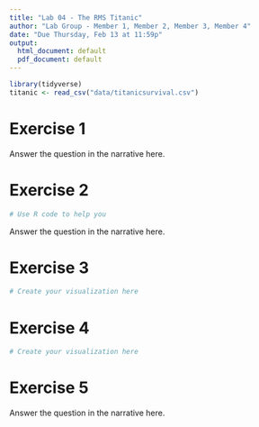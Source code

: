 ---
title: "Lab 04 - The RMS Titanic"
author: "Lab Group - Member 1, Member 2, Member 3, Member 4"
date: "Due Thursday, Feb 13 at 11:59p"
output:
  html_document: default
  pdf_document: default
---


```{r load-data-and-packages, warning=FALSE, message=FALSE}
library(tidyverse)
titanic <- read_csv("data/titanicsurvival.csv")
```

# Exercise 1

Answer the question in the narrative here.

# Exercise 2

```{r exercise-2}
# Use R code to help you
```

Answer the question in the narrative here.

# Exercise 3

```{r exercise-3}
# Create your visualization here
```

# Exercise 4

```{r exercise-4}
# Create your visualization here
```

# Exercise 5

Answer the question in the narrative here.

    